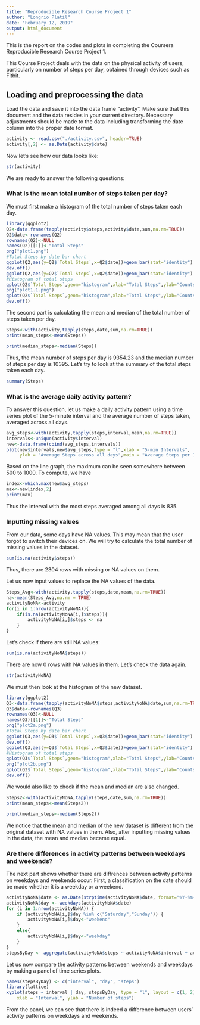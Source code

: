 ---
title: "Reproducible Research Course Project 1"
author: "Longrio Platil"
date: "February 12, 2019"
output: html_document
---

This is the report on the codes and plots in completing the Coursera Reproducible Research Course Project 1. 

This Course Project deals with the data on the physical activity of users, particularly on number of steps per day, obtained through devices such as Fitbit.

## Loading and preprocessing the data

Load the data and save it into the data frame "activity". Make sure that this document and the data resides in your current directory. Necessary adjustments should be made to the data including transforming the date column into the proper date format.

```{r loaddata}
activity <- read.csv("./activity.csv", header=TRUE)
activity[,2] <- as.Date(activity$date)
```

Now let's see how our data looks like:
```{r datahead}
str(activity)
```

We are ready to answer the following questions:

### What is the mean total number of steps taken per day?

We must first make a histogram of the total number of steps taken each day.

```{r histsteps}
library(ggplot2)
Q2<-data.frame(tapply(activity$steps,activity$date,sum,na.rm=TRUE))
Q2$date<-rownames(Q2)
rownames(Q2)<-NULL
names(Q2)[[1]]<-"Total Steps"
png("plot1.png")
#Total Steps by date bar chart
ggplot(Q2,aes(y=Q2$`Total Steps`,x=Q2$date))+geom_bar(stat="identity") + ylab("Total Steps")+xlab("Date")+ggtitle("Total Steps by date")
dev.off()
ggplot(Q2,aes(y=Q2$`Total Steps`,x=Q2$date))+geom_bar(stat="identity") + ylab("Total Steps")+xlab("Date")+ggtitle("Total Steps by date")
#Histogram of total steps
qplot(Q2$`Total Steps`,geom="histogram",xlab="Total Steps",ylab="Counts",main="Total Steps Histogram")
png("plot1.1.png")
qplot(Q2$`Total Steps`,geom="histogram",xlab="Total Steps",ylab="Counts",main="Total Steps Histogram")
dev.off()
```

The second part is calculating the mean and median of the total number of steps taken per day.

```{r meansteps}
Steps<-with(activity,tapply(steps,date,sum,na.rm=TRUE))
print(mean_steps<-mean(Steps))
```

```{r mediansteps}
print(median_steps<-median(Steps))
```

Thus, the mean number of steps per day is 9354.23 and the median number of steps per day is 10395. Let's try to look at the summary of the total steps taken each day.

```{r summsteps}
summary(Steps)
```

### What is the average daily activity pattern?

To answer this question, let us make a daily activity pattern using a time series plot of the 5-minute interval and the average number of steps taken, averaged across all days.

```{r timeseries}
avg_steps<-with(activity,tapply(steps,interval,mean,na.rm=TRUE))
intervals<-unique(activity$interval)
new<-data.frame(cbind(avg_steps,intervals))
plot(new$intervals,new$avg_steps,type = "l",xlab = "5-min Intervals",
     ylab = "Average Steps across all days",main = "Average Steps per Interval")
```

Based on the line graph, the maximum can be seen somewhere between 500 to 1000. To compute, we have

```{r maxsteps}
index<-which.max(new$avg_steps)
max<-new[index,2]
print(max)
```

Thus the interval with the most steps averaged among all days is 835.

### Inputting missing values

From our data, some days have NA values. This may mean that the user forgot to switch their devices on. We will try to calculate the total number of missing values in the dataset. 

```{r misssing}
sum(is.na(activity$steps))
```

Thus, there are 2304 rows with missing or NA values on them.

Let us now input values to replace the NA values of the data.

```{r inputNA}
Steps_Avg<-with(activity,tapply(steps,date,mean,na.rm=TRUE))
na<-mean(Steps_Avg,na.rm = TRUE)
activityNoNA<-activity
for(i in 1:nrow(activityNoNA)){
    if(is.na(activityNoNA[i,]$steps)){
        activityNoNA[i,]$steps <- na
    }
}

```

Let's check if there are still NA values:

```{r NAcheck}
sum(is.na(activityNoNA$steps))
```

There are now 0 rows with NA values in them. Let's check the data again.

```{r w/oNA}
str(activityNoNA)
```

We must then look at the histogram of the new dataset.

```{r histsteps new}
library(ggplot2)
Q3<-data.frame(tapply(activityNoNA$steps,activityNoNA$date,sum,na.rm=TRUE))
Q3$date<-rownames(Q3)
rownames(Q3)<-NULL
names(Q3)[[1]]<-"Total Steps"
png("plot2a.png")
#Total Steps by date bar chart
ggplot(Q3,aes(y=Q3$`Total Steps`,x=Q3$date))+geom_bar(stat="identity") + ylab("Total Steps")+xlab("Date")+ggtitle("Total Steps by date")
dev.off()
ggplot(Q3,aes(y=Q3$`Total Steps`,x=Q3$date))+geom_bar(stat="identity") + ylab("Total Steps")+xlab("Date")+ggtitle("Total Steps by date")
#Histogram of total steps
qplot(Q3$`Total Steps`,geom="histogram",xlab="Total Steps",ylab="Counts",main="Total Steps Histogram")
png("plot2b.png")
qplot(Q3$`Total Steps`,geom="histogram",xlab="Total Steps",ylab="Counts",main="Total Steps Histogram")
dev.off()
```

We would also like to check if the mean and median are also changed.

```{r meansteps2}
Steps2<-with(activityNoNA,tapply(steps,date,sum,na.rm=TRUE))
print(mean_steps<-mean(Steps2))
```

```{r mediansteps2}
print(median_steps<-median(Steps2))
```

We notice that the mean and median of the new dataset is different from the original dataset with NA values in them. Also, after inputting missing values in the data, the mean and median became equal.

### Are there differences in activity patterns between weekdays and weekends?

The next part shows whether there are diffrences between activity patterns on weekdays and weekends occur. First, a classification on the date should be made whether it is a weekday or a weekend.

```{r weekday or end}
activityNoNA$date <- as.Date(strptime(activityNoNA$date, format="%Y-%m-%d"))
activityNoNA$day <- weekdays(activityNoNA$date)
for (i in 1:nrow(activityNoNA)) {
    if (activityNoNA[i,]$day %in% c("Saturday","Sunday")) {
        activityNoNA[i,]$day<-"weekend"
    }
    else{
        activityNoNA[i,]$day<-"weekday"
    }
}
stepsByDay <- aggregate(activityNoNA$steps ~ activityNoNA$interval + activityNoNA$day, activityNoNA, mean)
```

Let us now compare the activity patterns between weekends and weekdays by making a panel of time series plots.

```{r panel}
names(stepsByDay) <- c("interval", "day", "steps")
library(lattice)
xyplot(steps ~ interval | day, stepsByDay, type = "l", layout = c(1, 2), 
    xlab = "Interval", ylab = "Number of steps")
```

From the panel, we can see that there is indeed a difference between users' activity patterns on weekdays and weekends.